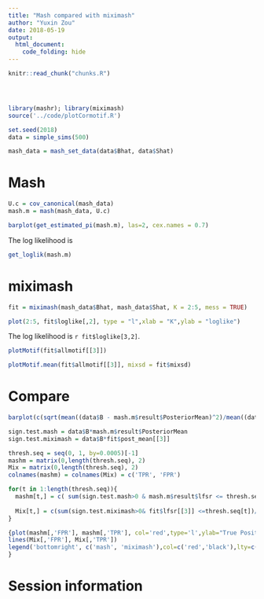 ```yaml
---
title: "Mash compared with miximash"
author: "Yuxin Zou"
date: 2018-05-19
output: 
  html_document:
    code_folding: hide
---
```


```r
knitr::read_chunk("chunks.R")
```

<!-- Update knitr chunk options -->
```r
```

<!-- Insert the date the file was last updated -->
```r
```

```r
```

```r
library(mashr); library(miximash)
source('../code/plotCormotif.R')
```

```r
set.seed(2018)
data = simple_sims(500)

mash_data = mash_set_data(data$Bhat, data$Shat)
```

# Mash
```r
U.c = cov_canonical(mash_data)
mash.m = mash(mash_data, U.c)
```
```r
barplot(get_estimated_pi(mash.m), las=2, cex.names = 0.7)
```

The log likelihood is
```r
get_loglik(mash.m)
```

# miximash
```r
fit = miximash(mash_data$Bhat, mash_data$Shat, K = 2:5, mess = TRUE)
```

```r
plot(2:5, fit$loglike[,2], type = "l",xlab = "K",ylab = "loglike")
```

The log likelihood is `r fit$loglike[3,2]`.

```r
plotMotif(fit$allmotif[[3]])
```

```r
plotMotif.mean(fit$allmotif[[3]], mixsd = fit$mixsd)
```

# Compare
```r
barplot(c(sqrt(mean((data$B - mash.m$result$PosteriorMean)^2)/mean((data$B -data$Bhat)^2)), sqrt(mean((data$B - fit$post_mean[[3]])^2)/mean((data$B - data$Bhat)^2))), ylim=c(0,0.8), names.arg = c('mash', 'miximash'), ylab='RRMSE')
```

```r
sign.test.mash = data$B*mash.m$result$PosteriorMean
sign.test.miximash = data$B*fit$post_mean[[3]]

thresh.seq = seq(0, 1, by=0.0005)[-1]
mashm = matrix(0,length(thresh.seq), 2)
Mix = matrix(0,length(thresh.seq), 2)
colnames(mashm) = colnames(Mix) = c('TPR', 'FPR')

for(t in 1:length(thresh.seq)){
  mashm[t,] = c( sum(sign.test.mash>0 & mash.m$result$lfsr <= thresh.seq[t])/sum(data$B!=0), sum(data$B==0 & mash.m$result$lfsr <=thresh.seq[t])/sum(data$B==0))
  
  Mix[t,] = c(sum(sign.test.miximash>0& fit$lfsr[[3]] <=thresh.seq[t])/sum(data$B!=0),  sum(data$B==0& fit$lfsr[[3]] <=thresh.seq[t])/sum(data$B==0))
}
```

```r
{plot(mashm[,'FPR'], mashm[,'TPR'], col='red',type='l',ylab="True Positive Rate",xlab="False Positive Rate")
lines(Mix[,'FPR'], Mix[,'TPR'])
legend('bottomright', c('mash', 'miximash'),col=c('red','black'),lty=c(1,1))
}
```

# Session information

```r
```
